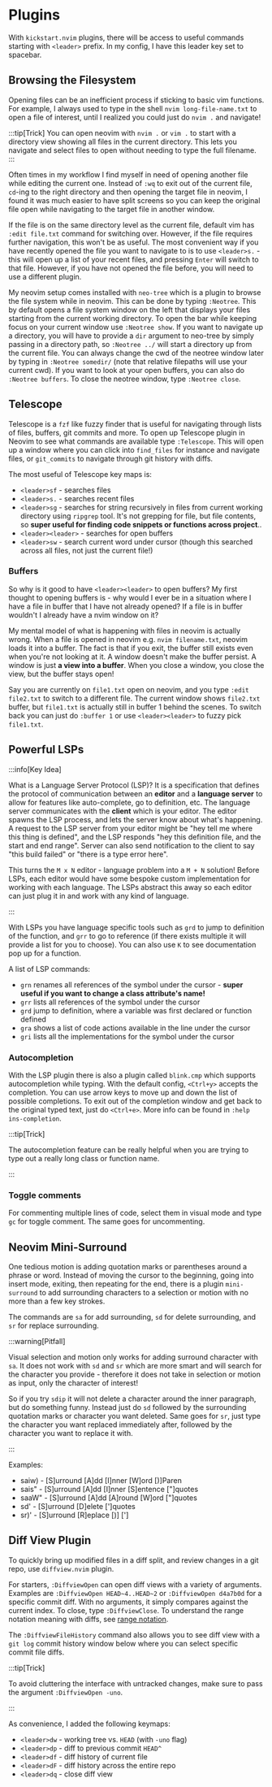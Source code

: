 
# Plugins

With `kickstart.nvim` plugins, there will be access to useful commands starting with `<leader>` prefix. In my config, I have this leader key set to spacebar.

## Browsing the Filesystem

Opening files can be an inefficient process if sticking to basic vim functions. For example, I always used to type in the shell `nvim long-file-name.txt` to open a file of interest, until I realized you could just do `nvim .` and navigate!

:::tip[Trick]
You can open neovim with `nvim .` or `vim .` to start with a directory view showing all files in the current directory. This lets you navigate and select files to open without needing to type the full filename.
:::

Often times in my workflow I find myself in need of opening another file while editing the current one. Instead of `:wq` to exit out of the current file, `cd`-ing to the right directory and then opening the target file in neovim, I found it was much easier to have split screens so you can keep the original file open while navigating to the target file in another window.

If the file is on the same directory level as the current file, default vim has `:edit file.txt` command for switching over. However, if the file requires further navigation, this won't be as useful. The most convenient way if you have recently opened the file you want to navigate to is to use `<leader>s.` - this will open up a list of your recent files, and pressing `Enter` will switch to that file. However, if you have not opened the file before, you will need to use a different plugin.

My neovim setup comes installed with `neo-tree` which is a plugin to browse the file system while in neovim. This can be done by typing `:Neotree`. This by default opens a file system window on the left that displays your files <GreenHighlight>starting from the current working directory</GreenHighlight>. To open the bar while keeping focus on your current window use `:Neotree show`. If you want to navigate up a directory, you will have to provide a `dir` argument to neo-tree by simply passing in a directory path, so `:Neotree ../` will start a directory up from the current file. You can always change the cwd of the neotree window later by typing in `:Neotree somedir/` (note that relative filepaths will use your current cwd). If you want to look at your open buffers, you can also do `:Neotree buffers`. To close the neotree window, type `:Neotree close`.

## Telescope

Telescope is a `fzf` like fuzzy finder that is useful for navigating through lists of files, buffers, git commits and more. To open up Telescope plugin in Neovim to see what commands are available type `:Telescope`. This will open up a window where you can click into `find_files` for instance and navigate files, or `git_commits` to navigate through git history with diffs.

The most useful of Telescope key maps is:

* `<leader>sf` - searches files
* `<leader>s.` - searches recent files
* `<leader>sg` - searches for string recursively in files from current working directory using `ripgrep` tool. <GreenHighlight>It's not grepping for file, but file contents, so **super useful for finding code snippets or functions across project**.</GreenHighlight>.
* `<leader><leader>` - searches for open buffers
* `<leader>sw` - search current word under cursor (though this searched across all files, not just the current file!)

### Buffers

So why is it good to have `<leader><leader>` to open buffers? My first thought to opening buffers is - why would I ever be in a situation where I have a file in buffer that I have not already opened? If a file is in buffer wouldn't I already have a nvim window on it?

My mental model of what is happening with files in neovim is actually wrong. When a file is opened in neovim e.g. `nvim filename.txt`, neovim loads it into a buffer. The fact is that if you exit, <GreenHighlight>the buffer still exists even when you're not looking at it</GreenHighlight>. A window doesn't make the buffer persist. A window is just **a view into a buffer**. When you close a window, you close the view, but the buffer stays open!

Say you are currently on `file1.txt` open on neovim, and you type `:edit file2.txt` to switch to a different file. The current window shows `file2.txt` buffer, but `file1.txt` is actually still in buffer 1 behind the scenes. To switch back you can just do `:buffer 1` or use `<leader><leader>` to fuzzy pick `file1.txt`.

## Powerful LSPs

:::info[Key Idea]

What is a Language Server Protocol (LSP)? It is a specification that defines the protocol of communication between an **editor** and a **language server** to allow for features like auto-complete, go to definition, etc. The language server communicates with the **client** which is your editor. The editor spawns the LSP process, and lets the server know about what's happening. A request to the LSP server from your editor might be "hey tell me where this thing is defined", and the LSP responds "hey this definition file, and the start and end range". Server can also send notification to the client to say "this build failed" or "there is a type error here".

This turns the `M x N` editor - language problem into a `M + N` solution! Before LSPs, each editor would have some bespoke custom implementation for working with each language. The LSPs abstract this away so each editor can just plug it in and work with any kind of language.

:::

With LSPs you have language specific tools such as `grd` to jump to definition of the function, and `grr` to go to reference (if there exists multiple it will provide a list for you to choose). You can also use `K` to see documentation pop up for a function.

A list of LSP commands:
- `grn` renames all references of the symbol under the cursor - **super useful if you want to change a class attribute's name!**
- `grr` lists all references of the symbol under the cursor
- `grd` jump to definition, where a variable was first declared or function defined
- `gra` shows a list of code actions available in the line under the cursor
- `gri` lists all the implementations for the symbol under the cursor

### Autocompletion

With the LSP plugin there is also a plugin called `blink.cmp` which supports autocompletion while typing. With the default config, `<Ctrl+y>` accepts the completion. You can use arrow keys to move up and down the list of possible completions. To exit out of the completion window and get back to the original typed text, just do `<Ctrl+e>`. More info can be found in `:help ins-completion`.

:::tip[Trick]

The autocompletion feature can be really helpful when you are trying to type out a really long class or function name.

:::

### Toggle comments

For commenting multiple lines of code, select them in visual mode and type `gc` for toggle comment. The same goes for uncommenting.

## Neovim Mini-Surround

One tedious motion is adding quotation marks or parentheses around a phrase or word.
Instead of moving the cursor to the beginning, going into insert mode, exiting, then repeating for the end, there is a plugin `mini-surround` to add surrounding characters to a selection or motion with no more than a few key strokes.

The commands are `sa` for add surrounding, `sd` for delete surrounding, and `sr` for replace surrounding.

:::warning[Pitfall]

Visual selection and motion only works for adding surround character with `sa`. It does not work with `sd` and `sr` which are more smart and will search for the character you provide - therefore it does not take in selection or motion as input, only the character of interest!

So if you try `sdip` it will not delete a character around the inner paragraph, but do something funny. Instead just do `sd` followed by the surrounding quotation marks or character you want deleted. Same goes for `sr`, just type the character you want replaced immediately after, followed by the character you want to replace it with.

:::

Examples:
- saiw) - [S]urround [A]dd [I]nner [W]ord [)]Paren
- sais" - [S]urround [A]dd [I]nner [S]entence ["]quotes
- saaW" - [S]urround [A]dd [A]round [W]ord ["]quotes
- sd'   - [S]urround [D]elete [']quotes
- sr)'  - [S]urround [R]eplace [)] [']

## Diff View Plugin

To quickly bring up modified files in a diff split, and review changes in a git repo, use `diffview.nvim` plugin.

For starters, `:DiffviewOpen` can open diff views with a variety of arguments. Examples are `:DiffviewOpen HEAD~4..HEAD~2` or `:DiffviewOpen d4a7b0d` for a specific commit diff. With no arguments, it simply compares against the current index. To close, type `:DiffviewClose`. To understand the range notation meaning with diffs, see [range notation](../04-Git/02-Advanced.mdx#range-notation).

The `:DiffviewFileHistory` command also allows you to see diff view with a `git log` commit history window below where you can select specific commit file diffs.

:::tip[Trick]

To avoid cluttering the interface with untracked changes, make sure to pass the argument `:DiffviewOpen -uno`.

:::

As convenience, I added the following keymaps:
- `<leader>dw` - working tree vs. `HEAD` (with `-uno` flag)
- `<leader>dp` - diff to previous commit `HEAD^`
- `<leader>df` - diff history of current file
- `<leader>dF` - diff history across the entire repo
- `<leader>dq` - close diff view
